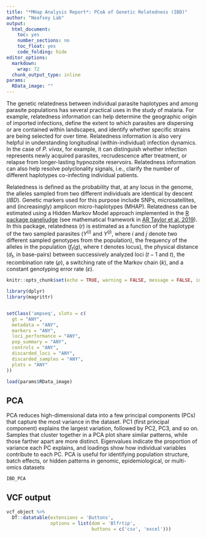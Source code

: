 ```yaml
---
title: "*MHap Analysis Report*: PCoA of Genetic Relatedness (IBD)"
author: "Neafsey Lab"
output:
  html_document:
    toc: yes
    number_sections: no
    toc_float: yes
    code_folding: hide
editor_options:
  markdown:
    wrap: 72
  chunk_output_type: inline
params:
  RData_image: ""
---
```


The genetic relatedness between individual parasite haplotypes and among
parasite populations has several practical uses in the study of malaria.
For example, relatedness information can help determine the geographic
origin of imported infections, define the extent to which parasites are
dispersing or are contained within landscapes, and identify whether
specific strains are being selected for over time. Relatedness
information is also very helpful in understanding longitudinal
(within-individual) infection dynamics. In the case of *P. vivax*, for
example, it can distinguish whether infection represents newly acquired
parasites, recrudescence after treatment, or relapse from longer-lasting
hypnozoite reservoirs. Relatedness information can also help resolve
polyclonality signals, i.e., clarify the number of different haplotypes
co-infecting individual patients.

Relatedness is defined as the probability that, at any locus in the
genome, the alleles sampled from two different individuals are identical
by descent ($IBD$). Genetic markers used for this purpose include SNPs,
microsatellites, and (increasingly) amplicon micro-haplotypes (MHAP).
Relatedness can be estimated using a Hidden Markov Model approach
implemented in the [R package
paneljudge](https://github.com/aimeertaylor/paneljudge/tree/master) (see
mathematical framework in [AR Taylor et al.
2019](https://www.ncbi.nlm.nih.gov/pmc/articles/PMC6707449/)). In this
package, relatedness ($r$) is estimated as a function of the haplotype
of the two sampled parasites ($Y^{(i)}$ and $Y^{(j)}$, where $i$ and $j$
denote two different sampled genotypes from the population), the
frequency of the alleles in the population ($f_t(g)$, where $t$ denotes
locus), the physical distance ($d_t$, in base-pairs) between
successively analyzed loci ($t-1$ and $t$), the recombination rate
($\rho$), a switching rate of the Markov chain ($k$), and a constant
genotyping error rate ($\varepsilon$).

```r
knitr::opts_chunk$set(echo = TRUE, warning = FALSE, message = FALSE, include = TRUE)
```

```r
library(dplyr)
library(magrittr)


setClass('ampseq', slots = c(
  gt = "ANY",
  metadata = "ANY",
  markers = "ANY",
  loci_performance = "ANY",
  pop_summary = "ANY",
  controls = "ANY",
  discarded_loci = "ANY",
  discarded_samples = "ANY",
  plots = "ANY"
))

load(params$RData_image)

```

## PCA 

PCA reduces high-dimensional data into a few principal components (PCs) that
capture the most variance in the dataset. PC1 (first principal component)
explains the largest variation, followed by PC2, PC3, and so on. Samples that
cluster together in a PCA plot share similar patterns, while those farther apart
are more distinct. Eigenvalues indicate the proportion of variance each PC
explains, and loadings show how individual variables contribute to each PC. PCA
is useful for identifying population structure, batch effects, or hidden
patterns in genomic, epidemiological, or multi-omics datasets

```r
IBD_PCA
```

## VCF output

```r
vcf_object %>%
  DT::datatable(extensions = 'Buttons',
                options = list(dom = 'Blfrtip',
                               buttons = c('csv', 'excel')))
```